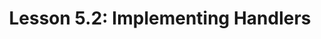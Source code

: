 ---
title: "Lesson 5.2: Implementing Handlers"
description:
parent: "Chapter 5: Implementing Task Controls"
grand_parent : "Redhat Enterprise Linux 9 - EX294K RHCE"
order: 2
completed: false
---
